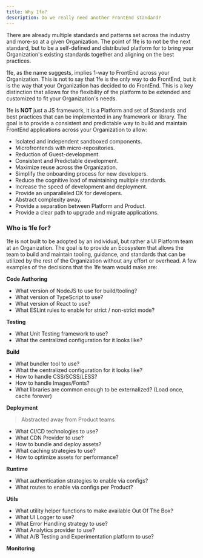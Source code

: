 ```yaml
---
title: Why 1fe?
description: Do we really need another FrontEnd standard?
---
```


There are already multiple standards and patterns set across the industry and more-so at a given Organization. The point of 1fe is to not be the next standard, but to be a self-defined and distributed platform for to bring your Organization's existing standards together and aligning on the best practices.

1fe, as the name suggests, implies 1-way to FrontEnd across your Organization. This is not to say that 1fe is the only way to do FrontEnd, but it is the way that your Organization has decided to do FrontEnd. This is a key distinction that allows for the flexibility of the platform to be extended and customized to fit your Organization's needs.

1fe is **NOT** just a JS framework, it is a Platform and set of Standards and best practices that can be implemented in any framework or library. The goal is to provide a consistent and predictable way to build and maintain FrontEnd applications across your Organization to allow:

- Isolated and independent sandboxed components. 
- Microfrontends with micro-repositories.
- Reduction of Guest-development.
- Consistent and Predictable development.
- Maximize reuse across the Organization.
- Simplify the onboarding process for new developers.
- Reduce the cognitive load of maintaining multiple standards.
- Increase the speed of development and deployment.
- Provide an unparalleled DX for developers.
- Abstract complexity away.
- Provide a separation between Platform and Product.
- Provide a clear path to upgrade and migrate applications.


### Who is 1fe for?

1fe is not built to be adopted by an individual, but rather a UI Platform team at an Organization. The goal is to provide an Ecosystem that allows the team to build and maintain tooling, guidance, and standards that can be utilized by the rest of the Organization without any effort or overhead. A few examples of the decisions that the 1fe team would make are:

**Code Authoring**

- What version of NodeJS to use for build/tooling?
- What version of TypeScript to use?
- What version of React to use?
- What ESLint rules to enable for strict / non-strict mode?

**Testing**

- What Unit Testing framework to use?
- What the centralized configuration for it looks like?


**Build**

- What bundler tool to use?
- What the centralized configuration for it looks like?
- How to handle CSS/SCSS/LESS?
- How to handle Images/Fonts?
- What libraries are common enough to be externalized? (Load once, cache forever)

**Deployment**

> Abstracted away from Product teams

- What CI/CD technologies to use?
- What CDN Provider to use?
- How to bundle and deploy assets?
- What caching strategies to use?
- How to optimize assets for performance?


**Runtime**

- What authentication strategies to enable via configs?
- What routes to enable via configs per Product?


**Utils**

- What utility helper functions to make available Out Of The Box?
- What UI Logger to use?
- What Error Handling strategy to use?
- What Analytics provider to use?
- What A/B Testing and Experimentation platform to use?


**Monitoring**